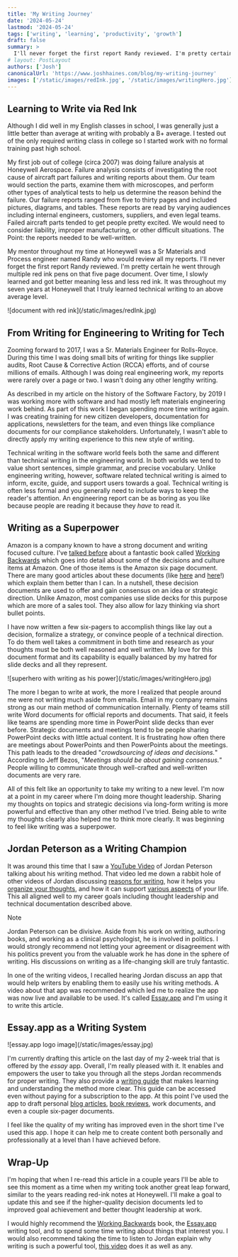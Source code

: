 ```yaml
---
title: 'My Writing Journey'
date: '2024-05-24'
lastmod: '2024-05-24'
tags: ['writing', 'learning', 'productivity', 'growth']
draft: false
summary: >
  I'll never forget the first report Randy reviewed. I'm pretty certain he went through multiple red ink pens on that five page document.
# layout: PostLayout
authors: ['Josh']
canonicalUrl: 'https://www.joshhaines.com/blog/my-writing-journey'
images: ['/static/images/redInk.jpg', '/static/images/writingHero.jpg']
---
```


## Learning to Write via Red Ink

Although I did well in my English classes in school, I was generally just a little better than average at writing with probably a B+ average. I tested out of the only required writing class in college so I started work with no formal training past high school.

My first job out of college (circa 2007) was doing failure analysis at Honeywell Aerospace. Failure analysis consists of investigating the root cause of aircraft part failures and writing reports about them. Our team would section the parts, examine them with microscopes, and perform other types of analytical tests to help us determine the reason behind the failure. Our failure reports ranged from five to thirty pages and included pictures, diagrams, and tables. These reports are read by varying audiences including internal engineers, customers, suppliers, and even legal teams. Failed aircraft parts tended to get people pretty excited. We would need to consider liability, improper manufacturing, or other difficult situations. The Point: the reports needed to be well-written.

My mentor throughout my time at Honeywell was a Sr Materials and Process engineer named Randy who would review all my reports. I'll never forget the first report Randy reviewed. I'm pretty certain he went through multiple red ink pens on that five page document. Over time, I slowly learned and got better meaning less and less red ink. It was throughout my seven years at Honeywell that I truly learned technical writing to an above average level.

<div className="-mx-2 flex flex-wrap justify-center overflow-hidden xl:-mx-2">
  <div className="my-1 w-full overflow-hidden px-2 xl:my-1 xl:w-3/4 xl:px-2">
    ![document with red ink](/static/images/redInk.jpg)
  </div>
</div>

## From Writing for Engineering to Writing for Tech

Zooming forward to 2017, I was a Sr. Materials Engineer for Rolls-Royce. During this time I was doing small bits of writing for things like supplier audits, Root Cause & Corrective Action (RCCA) efforts, and of course millions of emails. Although I was doing real engineering work, my reports were rarely over a page or two. I wasn't doing any other lengthy writing.

As described in my article on the history of the Software Factory, by 2019 I was working more with software and had mostly left materials engineering work behind. As part of this work I began spending more time writing again. I was creating training for new citizen developers, documentation for applications, newsletters for the team, and even things like compliance documents for our compliance stakeholders. Unfortunately, I wasn't able to directly apply my writing experience to this new style of writing.

Technical writing in the software world feels both the same and different than technical writing in the engineering world. In both worlds we tend to value short sentences, simple grammar, and precise vocabulary. Unlike engineering writing, however, software related technical writing is aimed to inform, excite, guide, and support users towards a goal. Technical writing is often less formal and you generally need to include ways to keep the reader's attention. An engineering report can be as boring as you like because people are reading it because they _have_ to read it.

## Writing as a Superpower

Amazon is a company known to have a strong document and writing focused culture. I've [talked before](/blog/book-shelf/working-backwards) about a fantastic book called [Working Backwards](https://www.amazon.com/Working-Backwards-Insights-Stories-Secrets-ebook/dp/B08BYCQBZN) which goes into detail about some of the decisions and culture items at Amazon. One of those items is the Amazon six page document. There are many good articles about these documents (like [here](https://www.larksuite.com/en_us/blog/amazon-6-pager) and [here](https://medium.com/@info_14390/the-amazon-6-pager-memo-better-than-powerpoint-c2a63835b8a7)!) which explain them better than I can. In a nutshell, these decision documents are used to offer and gain consensus on an idea or strategic direction. Unlike Amazon, most companies use slide decks for this purpose which are more of a sales tool. They also allow for lazy thinking via short bullet points.

I have now written a few six-pagers to accomplish things like lay out a decision, formalize a strategy, or convince people of a technical direction. To do them well takes a commitment in both time and research as your thoughts must be both well reasoned and well written. My love for this document format and its capability is equally balanced by my hatred for slide decks and all they represent.

<div className="-mx-2 flex flex-wrap justify-center overflow-hidden xl:-mx-2">
  <div className="my-1 w-full overflow-hidden px-2 xl:my-1 xl:w-3/4 xl:px-2">
    ![superhero with writing as his power](/static/images/writingHero.jpg)
  </div>
</div>

The more I began to write at work, the more I realized that people around me were not writing much aside from emails. Email in my company remains strong as our main method of communication internally. Plenty of teams still write Word documents for official reports and documents. That said, it feels like teams are spending more time in PowerPoint slide decks than ever before. Strategic documents and meetings tend to be people sharing PowerPoint decks with little actual content. It is frustrating how often there are meetings about PowerPoints and then PowerPoints about the meetings. This path leads to the dreaded "_crowdsourcing of ideas and decisions._" According to Jeff Bezos, "_Meetings should be about gaining consensus._" People willing to communicate through well-crafted and well-written documents are very rare.

All of this felt like an opportunity to take my writing to a new level. I'm now at a point in my career where I'm doing more thought leadership. Sharing my thoughts on topics and strategic decisions via long-form writing is more powerful and effective than any other method I've tried. Being able to write my thoughts clearly also helped me to think more clearly. It was beginning to feel like writing was a superpower.

## Jordan Peterson as a Writing Champion

It was around this time that I saw a [YouTube Video](https://youtu.be/j4f3aHlTe0E) of Jordan Peterson talking about his writing method. That video led me down a rabbit hole of other videos of Jordan discussing [reasons for writing](https://youtu.be/X3otsJZWKbk), how it helps you [organize your thoughts](https://youtu.be/CKtVBddSZBU), and how it can support [various aspects](https://youtu.be/rvfn1wMAFgU) of your life. This all aligned well to my career goals including thought leadership and technical documentation described above.

> [!NOTE]
> Jordan Peterson can be divisive. Aside from his work on writing, authoring books, and working as a clinical psychologist, he is involved in politics. I would strongly recommend not letting your agreement or disagreement with his politics prevent you from the valuable work he has done in the sphere of writing. His discussions on writing as a life-changing skill are truly fantastic.

In one of the writing videos, I recalled hearing Jordan discuss an app that would help writers by enabling them to easily use his writing methods. A video about that app was recommended which led me to realize the app was now live and available to be used. It's called [Essay.app](https://essay.app) and I'm using it to write this article.

## Essay.app as a Writing System

<div className="-mx-2 flex flex-wrap justify-center overflow-hidden xl:-mx-2">
  <div className="my-1 w-full overflow-hidden px-2 xl:my-1 xl:w-3/4 xl:px-2">
    ![essay.app logo image](/static/images/essay.jpg)
  </div>
</div>

I'm currently drafting this article on the last day of my 2-week trial that is offered by the _essay_ app. Overall, I'm really pleased with it. It enables and empowers the user to take you through all the steps Jordan recommends for proper writing. They also provide a [writing guide](https://essay.app/guide) that makes learning and understanding the method more clear. This guide can be accessed even without paying for a subscription to the app. At this point I've used the app to draft personal [blog articles](/blog), [book reviews](/tags/book-shelf), work documents, and even a couple six-pager documents.

I feel like the quality of my writing has improved even in the short time I've used this app. I hope it can help me to create content both personally and professionally at a level than I have achieved before.

## Wrap-Up

I'm hoping that when I re-read this article in a couple years I'll be able to see this moment as a time when my writing took another great leap forward, similar to the years reading red-ink notes at Honeywell. I'll make a goal to update this and see if the higher-quality decision documents led to improved goal achievement and better thought leadership at work.

I would highly recommend the [Working Backwards](/blog/book-shelf/working-backwards) book, the [Essay.app](https://essay.app) writing tool, and to spend some time writing about things that interest you. I would also recommend taking the time to listen to Jordan explain why writing is such a powerful tool, [this video](https://youtu.be/j4f3aHlTe0E?si=W3_xeOTu36cVOhvo&t=87) does it as well as any.
